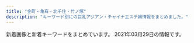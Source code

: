 ```yaml
---
title: "金町・亀有・北千住・竹ノ塚"
description: "キーワード別にの巨乳アジアン・チャイナエステ嬢情報をまとめました。"
---
```


新着画像と新着キーワードをまとめています。
2021年03月29日の情報です。

<DmmAffiliateIns />
<KeywordTable
  shops={
    [
    {
        "img_links": [
            "http://aroma-heal.com/img/t-r.jpg",
            "http://aroma-heal.com/img/t-s.jpg",
            "http://aroma-heal.com/img/add.jpg",
            "http://aroma-heal.com/img/info.jpg",
            "http://aroma-heal.com/img/tel.jpg",
            "http://aroma-heal.com/staff/mimi/01.jpg",
            "http://aroma-heal.com/img/t-t.jpg",
            "http://aroma-heal.com/staff/aoi/01.jpg",
            "http://aroma-heal.com/img/pic.jpg",
            "http://aroma-heal.com/img/botton.jpg",
            "http://aroma-heal.com/img/t-a.jpg",
            "http://aroma-heal.com/img/pc.jpg",
            "http://aroma-heal.com/img/paypay.png",
            "http://aroma-heal.com/img/sysetc.png",
            "http://aroma-heal.com/img/sys4.png",
            "http://aroma-heal.com/staff/yuki/01.jpg",
            "http://aroma-heal.com/img/sys1.png",
            "http://aroma-heal.com/img/sys3.png",
            "http://aroma-heal.com/img/sys2.png",
            "http://aroma-heal.com/img/tit.jpg",
            "http://aroma-heal.com/img/cam.jpg",
            "http://aroma-heal.com/img/adrs.jpg",
            "http://aroma-heal.com/img/t-o.jpg"
        ],
        "keywords": {},
        "name": "\u7f8e\u5802",
        "url": "http://aroma-heal.com/",
        "station": "JR\u5317\u5343\u4f4f\u99c5\u6771\u53e3"
    },
    {
        "name": "\u5fc3",
        "url": "http://sumirety.xyz/",
        "keywords": {},
        "img_links": [],
        "station": "\u6885\u5cf6\u99c5"
    },
    {
        "station": "\u7dbe\u702c\u99c5\u6771\u53e3",
        "url": "http://angela.esjp.xyz/",
        "img_links": [
            "http://angela.esjp.xyz/images/pickup_line.png",
            "http://angela.esjp.xyz/images/roomimg/photo01.jpg",
            "http://angela.esjp.xyz/images/nophotos.jpg",
            "http://angela.esjp.xyz/girl/4.jpg",
            "http://angela.esjp.xyz/girl/1.jpg",
            "http://angela.esjp.xyz/images/newsbg.png",
            "http://angela.esjp.xyz/images/roomimg/photo02.jpg",
            "http://angela.esjp.xyz/images/mobile_bg.png",
            "http://angela.esjp.xyz/girl/2.jpg",
            "http://angela.esjp.xyz/girl/5.jpg",
            "http://angela.esjp.xyz/images/staff_bg.png",
            "http://angela.esjp.xyz/images/tel_footer.png",
            "http://angela.esjp.xyz/images/topbg.jpg",
            "http://angela.esjp.xyz/girl/3.jpg",
            "http://angela.esjp.xyz/girl/6.jpg"
        ],
        "name": "Angela \u30a2\u30f3\u30b8\u30a7\u30e9",
        "keywords": {}
    },
    {
        "keywords": {
            "86": 2,
            "89": 1,
            "D": 3,
            "87": 2,
            "E": 2
        },
        "img_links": [
            "http://koi.rankuens.com/css/nav/nav04.jpg",
            "http://koi.rankuens.com/css/top004.jpg",
            "http://koi.rankuens.com/css/top005.jpg",
            "http://koi.rankuens.com/css/nav/nav05.jpg",
            "http://koi.rankuens.com/css/nav/nav02.jpg",
            "http://koi.rankuens.com/css/staff/staff00006.jpg",
            "http://koi.rankuens.com/css/nav/nav06.jpg",
            "http://koi.rankuens.com/css/top-001.jpg",
            "http://koi.rankuens.com/css/staff/staff00005.jpg",
            "http://koi.rankuens.com/css/staff/staff10.jpg",
            "http://koi.rankuens.com/css/staff/staff09.jpg",
            "http://koi.rankuens.com/css/nav/nav03.jpg",
            "http://koi.rankuens.com/css/head03.jpg",
            "http://koi.rankuens.com/css/nav/nav01.jpg",
            "http://koi.rankuens.com/css/staff/staff08.jpg",
            "http://koi.rankuens.com/css/right.jpg",
            "http://koi.rankuens.com/css/left.jpg"
        ],
        "url": "http://koi.rankuens.com/",
        "name": "\u604b\u4eba\u697d\u5712",
        "station": "JR\u4e80\u6709\u99c5\u5357\u53e3"
    },
    {
        "img_links": [
            "http://www.kiraku-seitaiin.com/files/010.jpg",
            "http://www.kiraku-seitaiin.com/common/img/shop/r1.jpg",
            "http://www.kiraku-seitaiin.com/files/004.jpg",
            "http://www.kiraku-seitaiin.com/common/img/image2.jpg",
            "http://www.kiraku-seitaiin.com/common/img/image3.jpg",
            "http://www.kiraku-seitaiin.com/files/008.jpg",
            "http://www.kiraku-seitaiin.com/common/img/shop/r4.jpg",
            "http://www.kiraku-seitaiin.com/common/img/shop/r3.jpg",
            "http://www.kiraku-seitaiin.com/common/img/top_img001.png",
            "http://www.kiraku-seitaiin.com/files/009.jpg",
            "http://www.kiraku-seitaiin.com/common/img/tel2.png",
            "http://www.kiraku-seitaiin.com/files/007.jpg",
            "http://www.kiraku-seitaiin.com/common/img/image1.jpg",
            "http://www.kiraku-seitaiin.com/files/001.jpg",
            "http://www.kiraku-seitaiin.com/common/img/shop/r2.jpg"
        ],
        "keywords": {
            "C": 10
        },
        "url": "http://www.kiraku-seitaiin.com/",
        "name": "\u6c17\u697d\u6574\u4f53\u9662",
        "station": "\u897f\u65b0\u4e95\u99c5\u897f\u53e3"
    },
    {
        "name": "\u7652\u3057\u306e\u8594\u8587",
        "station": "JR\u91d1\u753a\u99c5\u5317\u53e3",
        "url": "http://iyasinobara.oks.bz/",
        "keywords": {},
        "img_links": []
    },
    {
        "name": "Angel",
        "keywords": {},
        "url": "http://e-luxury.work/",
        "img_links": [
            "http://e-luxury.work/img/mimi1.jpg",
            "http://e-luxury.work/images/tt.jpg",
            "http://e-luxury.work/images/7.jpg",
            "http://e-luxury.work/img/kayo1.jpg",
            "http://e-luxury.work/images/interior_t.jpg",
            "http://e-luxury.work/img/yuki1.jpg",
            "http://e-luxury.work/images/head.jpg",
            "http://e-luxury.work/img/mina1.jpg",
            "http://e-luxury.work/images/mobile.jpg",
            "http://e-luxury.work/images/2.jpg",
            "http://e-luxury.work/images/3.jpg",
            "http://e-luxury.work/img/minami1.jpg",
            "http://e-luxury.work/images/staff_t.jpg",
            "http://e-luxury.work/images/6.jpg",
            "http://e-luxury.work/images/4.jpg",
            "http://e-luxury.work/images/sys.jpg",
            "http://e-luxury.work/img/momoka1.jpg",
            "http://e-luxury.work/images/1.jpg",
            "http://e-luxury.work/images/ta.jpg",
            "http://e-luxury.work/images/int1.jpg",
            "http://e-luxury.work/img/kayo2.jpg",
            "http://e-luxury.work/img/eri1.jpg",
            "http://e-luxury.work/images/5.jpg",
            "http://e-luxury.work/images/tel.jpg",
            "http://e-luxury.work/images/b1.jpg",
            "http://e-luxury.work/images/news.jpg",
            "http://e-luxury.work/images/int2.jpg"
        ],
        "station": "\u7dbe\u702c\u99c5\u897f\u53e3"
    },
    {
        "keywords": {
            "C": 12
        },
        "img_links": [
            "http://takamaru.xyz/static/picture/baner2.jpg",
            "http://takamaru.xyz/static/picture/mobile.png",
            "http://takamaru.xyz/static/picture/photo04.jpg",
            "http://takamaru.xyz/static/picture/photo01.jpg",
            "http://takamaru.xyz/static/picture/tite-staff1.jpg",
            "http://takamaru.xyz/uploads/201219/1-201219155A2393.jpg",
            "http://takamaru.xyz/static/picture/baner.jpg",
            "http://takamaru.xyz/static/picture/top.jpg",
            "http://takamaru.xyz/static/picture/news-tit1.jpg",
            "http://takamaru.xyz/static/picture/news-tit.png",
            "http://takamaru.xyz/uploads/201203/1-201203134202395.jpg",
            "http://takamaru.xyz/static/picture/tite-staff.jpg",
            "http://takamaru.xyz/uploads/210301/1-210301143Z01U.jpg",
            "http://takamaru.xyz/uploads/201009/1-201009125049594.jpg",
            "http://takamaru.xyz/static/picture/top2.png",
            "http://takamaru.xyz/static/picture/photo03.jpg",
            "http://takamaru.xyz/static/picture/photo02.jpg"
        ],
        "url": "http://takamaru.xyz/",
        "name": "\u30b9\u30a4\u30fc\u30c8\u30cf\u30fc\u30c8",
        "station": "JR\u91d1\u753a\u99c5\u5317\u53e3"
    },
    {
        "keywords": {
            "86": 14,
            "D": 18,
            "88": 4
        },
        "station": "JR\u91d1\u753a\u99c5\u5317\u53e3",
        "name": "Sakura",
        "url": "http://esthe-aroma.biz/",
        "img_links": [
            "http://esthe-aroma.biz/img/tr01.jpg",
            "http://esthe-aroma.biz/img/cg06.jpg",
            "http://esthe-aroma.biz/img/acct.jpg",
            "http://esthe-aroma.biz/img/m03.jpg",
            "http://esthe-aroma.biz/img/m04.jpg",
            "http://esthe-aroma.biz/img/cg011.jpg",
            "http://esthe-aroma.biz/img/m05.jpg",
            "http://esthe-aroma.biz/img/cg02.jpg",
            "http://esthe-aroma.biz/img/no.png",
            "http://esthe-aroma.biz/img/fla03.jpg",
            "http://esthe-aroma.biz/img/cg09.jpg",
            "http://esthe-aroma.biz/img/cg08.jpg",
            "http://esthe-aroma.biz/img/cg10.jpg",
            "http://esthe-aroma.biz/img/m01a.jpg",
            "http://esthe-aroma.biz/img/m02a.jpg",
            "http://esthe-aroma.biz/img/stal.jpg",
            "http://esthe-aroma.biz/img/cg03.jpg",
            "http://esthe-aroma.biz/img/ff.jpg",
            "http://esthe-aroma.biz/img/top.jpg",
            "http://esthe-aroma.biz/img/fla02.jpg",
            "http://esthe-aroma.biz/img/m05a.jpg",
            "http://esthe-aroma.biz/img/m03a.jpg",
            "http://esthe-aroma.biz/img/m01.jpg",
            "http://esthe-aroma.biz/img/cg07.jpg",
            "http://esthe-aroma.biz/img/m06.jpg",
            "http://esthe-aroma.biz/img/tr02.jpg",
            "http://esthe-aroma.biz/img/m02.jpg",
            "http://esthe-aroma.biz/img/fla01.jpg",
            "http://esthe-aroma.biz/img/cg101.jpg",
            "http://esthe-aroma.biz/img/cg05.jpg",
            "http://esthe-aroma.biz/img/cg021.jpg",
            "http://esthe-aroma.biz/img/cg081.jpg",
            "http://esthe-aroma.biz/img/syst.jpg",
            "http://esthe-aroma.biz/img/cg01.jpg"
        ]
    },
    {
        "img_links": [],
        "url": "http://kenkohouse.com/",
        "keywords": {},
        "station": "JR\u4e80\u6709\u99c5\u5317\u53e3",
        "name": "\u5065\u5eb7\u30cf\u30a6\u30b9"
    },
    {
        "img_links": [
            "http://www.maria0228.com/img/mina.jpg",
            "http://www.maria0228.com/img/3.jpg",
            "http://www.maria0228.com/img/1.jpg",
            "http://www.maria0228.com/img/danni.jpg",
            "http://www.maria0228.com/img/ayumi.jpg",
            "http://www.maria0228.com/img/6.jpg",
            "http://www.maria0228.com/img/aya.jpg",
            "http://www.maria0228.com/img/yuri.jpg",
            "http://www.maria0228.com/img/2.jpg",
            "http://www.maria0228.com/img/4.jpg",
            "http://www.maria0228.com/img/5.jpg",
            "http://www.maria0228.com/img/erika.jpg",
            "http://www.maria0228.com/img/7.jpg",
            "http://www.maria0228.com/img/nana.jpg"
        ],
        "url": "http://www.maria0228.com/",
        "name": "\u7652\u3057\u306e\u5bb6",
        "keywords": {},
        "station": "JR\u4e80\u6709\u99c5\u5317\u53e3"
    },
    {
        "url": "http://www.hi-msg.com/tulip/",
        "keywords": {},
        "station": "JR\u5357\u5343\u4f4f\u99c5\u5357\u53e3",
        "name": "Tulip\uff5e\u30c1\u30e5\u30fc\u30ea\u30c3\u30d7",
        "img_links": []
    },
    {
        "url": "http://raku.est888.com/",
        "keywords": {
            "87": 2,
            "C": 2,
            "D": 1,
            "89": 1
        },
        "station": "JR\u91d1\u753a\u99c5\u5317\u53e3",
        "name": "\u697d",
        "img_links": [
            "http://raku.est888.com/css/cam001.jpg",
            "http://raku.est888.com/css/nav/nav-005.jpg",
            "http://raku.est888.com/css/nav/nav-006.jpg",
            "http://raku.est888.com/css/staff/staff002-a.png",
            "http://raku.est888.com/css/top02-left.png",
            "http://raku.est888.com/css/nav/nav-001.jpg",
            "http://raku.est888.com/css/staff/staff01-a.png",
            "http://raku.est888.com/css/tel.png",
            "http://raku.est888.com/css/staff/staff0001-a.png",
            "http://raku.est888.com/css/nav/nav-004.jpg",
            "http://raku.est888.com/css/osusume01.jpg",
            "http://raku.est888.com/css/nav/nav-003.jpg",
            "http://raku.est888.com/css/nav/nav-002.jpg"
        ]
    },
    {
        "img_links": [
            "http://kenkounoie-umejima.este88.com/gals/kiki1.jpg",
            "http://kenkounoie-umejima.este88.com/images/acc2.jpg",
            "http://kenkounoie-umejima.este88.com/images/img1.jpg",
            "http://kenkounoie-umejima.este88.com/i/sp02.jpg",
            "http://kenkounoie-umejima.este88.com/images/acc1.jpg",
            "http://kenkounoie-umejima.este88.com/images/img3.jpg",
            "http://kenkounoie-umejima.este88.com/images/acc3.jpg",
            "http://kenkounoie-umejima.este88.com/images/acc4.jpg",
            "http://kenkounoie-umejima.este88.com/gals/risa1.jpg",
            "http://kenkounoie-umejima.este88.com/images/img4.jpg",
            "http://kenkounoie-umejima.este88.com/images/img2.jpg",
            "http://kenkounoie-umejima.este88.com/gals/ai1.jpg",
            "http://kenkounoie-umejima.este88.com/gals/mimi1.jpg",
            "http://kenkounoie-umejima.este88.com/images/qr.jpg",
            "http://kenkounoie-umejima.este88.com/images/acc5.jpg",
            "http://kenkounoie-umejima.este88.com/gals/rika1.jpg",
            "http://kenkounoie-umejima.este88.com/gals/emi1.jpg",
            "http://kenkounoie-umejima.este88.com/gals/akane1.jpg",
            "http://kenkounoie-umejima.este88.com/images/info.png"
        ],
        "station": "\u6885\u5cf6\u99c5",
        "name": "\u5065\u5eb7\u306e\u5bb6",
        "url": "http://kenkounoie-umejima.este88.com/",
        "keywords": {}
    },
    {
        "name": "Spring-\u30b9\u30d7\u30ea\u30f3\u30b0-",
        "station": "\u7dbe\u702c\u99c5\u897f\u53e3",
        "keywords": {
            "C": 4,
            "G": 1,
            "90": 3,
            "91": 1,
            "89": 1,
            "85": 3,
            "E": 2,
            "84": 1
        },
        "img_links": [
            "http://spring02.est888.com/css/nav/nav-002.png",
            "http://spring02.est888.com/css/staff/staff01-b.png",
            "http://spring02.est888.com/css/nav/nav-003.png",
            "http://spring02.est888.com/css/staff/staff005-a.png",
            "http://spring02.est888.com/css/staff/staff010-b.png",
            "http://spring02.est888.com/css/staff/staff0008.png",
            "http://spring02.est888.com/css/staff/staff010-a.png",
            "http://spring02.est888.com/css/staff/staff01.png",
            "http://spring02.est888.com/css/nav/nav-004.png",
            "http://spring02.est888.com/css/staff/staff003-b.png",
            "http://spring02.est888.com/css/staff/staff09-b.png",
            "http://spring02.est888.com/css/staff/staff11.png",
            "http://spring02.est888.com/css/staff/staff12-a.png",
            "http://spring02.est888.com/css/staff/staff11-a.png",
            "http://spring02.est888.com/css/staff/staff11-b.png",
            "http://spring02.est888.com/css/nav/nav-006.png",
            "http://spring02.est888.com/css/top04.png",
            "http://spring02.est888.com/css/staff/staff09-a.png",
            "http://spring02.est888.com/css/staff/staff12-b.png",
            "http://spring02.est888.com/css/staff/staff010.png",
            "http://spring02.est888.com/css/staff/staff01-a.png",
            "http://spring02.est888.com/css/staff/staff04.png",
            "http://spring02.est888.com/css/top01.png",
            "http://spring02.est888.com/css/tel.png",
            "http://spring02.est888.com/css/staff/staff008-b.png",
            "http://spring02.est888.com/css/staff/staff04-b.png",
            "http://spring02.est888.com/css/staff/staff12.png",
            "http://spring02.est888.com/css/nav/nav-005.png",
            "http://spring02.est888.com/css/staff/staff005-b.png",
            "http://spring02.est888.com/css/top02-left.png",
            "http://spring02.est888.com/css/staff/staff03.png",
            "http://spring02.est888.com/css/staff/staff04-a.png",
            "http://spring02.est888.com/css/osusume01.png",
            "http://spring02.est888.com/css/staff/staff03-a.png",
            "http://spring02.est888.com/css/staff/staff09.png",
            "http://spring02.est888.com/css/top003.png",
            "http://spring02.est888.com/css/staff/staff005.png",
            "http://spring02.est888.com/css/nav/nav-001.png"
        ],
        "url": "http://spring02.est888.com/"
    },
    {
        "url": "http://iris.este.work/",
        "keywords": {
            "83": 1,
            "86": 3,
            "E": 2,
            "87": 1,
            "D": 4,
            "84": 1,
            "90": 1,
            "85": 3,
            "C": 2
        },
        "img_links": [
            "http://iris.este.work/2/uploadimg/1615527059.jpeg",
            "http://iris.este.work/int1.png",
            "http://iris.este.work/head.jpg",
            "http://iris.este.work/2/uploadimg/1607661251.jpg",
            "http://iris.este.work/2/uploadimg/1610606666.jpg",
            "http://iris.este.work/news.jpg",
            "http://iris.este.work/2/uploadimg/1587527512.jpg",
            "http://iris.este.work/2/uploadimg/1591787978.jpg",
            "http://iris.este.work/2/uploadimg/1587527299.jpg",
            "http://iris.este.work/s1.png",
            "http://iris.este.work/sys2.jpg",
            "http://iris.este.work/staff_t.jpg",
            "http://iris.este.work/2/uploadimg/1597642441.jpeg",
            "http://iris.este.work/sys1.jpg",
            "http://iris.este.work/2/uploadimg/1597806778.jpg",
            "http://iris.este.work/2/uploadimg/1610606533.jpg",
            "http://iris.este.work/2/uploadimg/1604372331.jpg"
        ],
        "name": "IRIS \uff5e\u30a2\u30a4\u30ea\u30b9\uff5e",
        "station": "JR\u5317\u5343\u4f4f\u99c5\u6771\u53e3"
    },
    {
        "img_links": [
            "https://2020-es.com/uploaded/girlinfo/6/G1_6_1.jpg",
            "https://2020-es.com/img/fmenu/1_off.png",
            "https://2020-es.com/uploaded/girlinfo/4/G1_4_1.jpg",
            "https://2020-es.com/uploaded/girlinfo/5/G1_5_1.jpg",
            "https://2020-es.com/img/google_button.png",
            "https://2020-es.com/img/menu/4_off.png",
            "https://2020-es.com/img/menu/2_off.png",
            "https://2020-es.com/img/course/4.png",
            "https://2020-es.com/img/menu/1_off.png",
            "https://2020-es.com/img/course/2.png",
            "https://2020-es.com/img/fmenu/4_off.png",
            "https://2020-es.com/uploaded/girlinfo/7/G1_7_1.jpg",
            "https://2020-es.com/img/course/1.png",
            "https://2020-es.com/img/menu/3_off.png",
            "https://2020-es.com/img/menu/5_off.png",
            "https://2020-es.com/img/fmenu/call_off.png",
            "https://2020-es.com/img/fmenu/2_off.png",
            "https://2020-es.com/img/menu/6_off.png",
            "https://2020-es.com/img/fmenu/3_off.png",
            "https://2020-es.com/img/course/3.png",
            "https://2020-es.com/img/photo_button.png"
        ],
        "url": "https://2020-es.com/",
        "name": "2020",
        "keywords": {},
        "station": "JR\u4e80\u6709\u99c5\u5317\u53e3"
    },
    {
        "name": "heart Peace \uff5e\u30cf\u30fc\u30c8\u30d4\u30fc\u30b9\uff5e",
        "url": "https://heart-peace.business.site/",
        "keywords": {},
        "img_links": [],
        "station": "\u7dbe\u702c\u99c5"
    },
    {
        "keywords": {
            "C": 7,
            "87": 1,
            "D": 1
        },
        "station": "\u7af9\u30ce\u585a\u99c5\u6771\u53e3",
        "img_links": [
            "http://kokoroan.jps.cm/images/end.jpg",
            "http://kokoroan.jps.cm/images/ser5.jpg",
            "http://kokoroan.jps.cm/photos/sites/31/2021/03/2021032515025450.jpg",
            "http://kokoroan.jps.cm/photos/sites/31/2021/03/2021032316245970.jpg",
            "http://kokoroan.jps.cm/photos/sites/31/2021/03/2021032316250143.jpg",
            "http://kokoroan.jps.cm/images/staff_line.jpg",
            "http://kokoroan.jps.cm/images/ser4.jpg",
            "http://kokoroan.jps.cm/images/ser2.jpg",
            "http://kokoroan.jps.cm/images/service_line.jpg",
            "http://kokoroan.jps.cm/images/top.jpg",
            "http://kokoroan.jps.cm/images/bj3.jpg",
            "http://kokoroan.jps.cm/images/girl-z1.jpg",
            "http://kokoroan.jps.cm/photos/sites/31/2021/03/2021032316410890.jpg",
            "http://kokoroan.jps.cm/images/mobile2.jpg",
            "http://kokoroan.jps.cm/images/ser1.jpg",
            "http://kokoroan.jps.cm/images/ser3.jpg",
            "http://kokoroan.jps.cm/images/girl-z2.jpg",
            "http://kokoroan.jps.cm/photos/sites/31/2021/03/2021032515024847.jpg",
            "http://kokoroan.jps.cm/images/mobile.jpg"
        ],
        "name": "\u5922\u306e\u5bb6",
        "url": "http://kokoroan.jps.cm/"
    },
    {
        "station": "JR\u91d1\u753a\u99c5\u5317\u53e3",
        "img_links": [
            "http://urara.tyo.cm/photos/sites/5/2021/02/2021021804210413.jpg",
            "http://urara.tyo.cm/images/slider03.png",
            "http://urara.tyo.cm/images/link_nav02.png",
            "http://urara.tyo.cm/images/link_nav06.png",
            "http://urara.tyo.cm/images/bg_infotit.png",
            "http://urara.tyo.cm/photos/sites/5/2020/09/2020091508111353.jpg",
            "http://urara.tyo.cm/images/tit_info02.png",
            "http://urara.tyo.cm/photos/sites/5/2020/11/2020112706272440.jpg",
            "http://urara.tyo.cm/images/ico02.png",
            "http://urara.tyo.cm/images/link_nav01.png",
            "http://urara.tyo.cm/photos/sites/5/2020/08/2020082101302071.jpg",
            "http://urara.tyo.cm/photos/sites/5/2020/10/2020101305325670.jpg",
            "http://urara.tyo.cm/photos/sites/5/2020/07/2020072904152344.jpg",
            "http://urara.tyo.cm/images/link_nav03.png",
            "http://urara.tyo.cm/photos/sites/5/2020/07/2020072904152474.jpg",
            "http://urara.tyo.cm/images/slider02.png",
            "http://urara.tyo.cm/images/tit_info01.png",
            "http://urara.tyo.cm/images/tit_staff02.png",
            "http://urara.tyo.cm/images/link_nav05.png",
            "http://urara.tyo.cm/images/tit_staff01.png",
            "http://urara.tyo.cm/images/link_nav04.png",
            "http://urara.tyo.cm/images/top.png",
            "http://urara.tyo.cm/photos/sites/5/2020/07/2020072904152438.jpg",
            "http://urara.tyo.cm/images/pagetop.png",
            "http://urara.tyo.cm/photos/sites/5/2020/07/2020072904152581.jpg",
            "http://urara.tyo.cm/images/slider01.png",
            "http://urara.tyo.cm/photos/sites/5/2021/03/2021032608104729.jpg"
        ],
        "name": "\u9e97",
        "url": "http://urara.tyo.cm/",
        "keywords": {
            "84": 11,
            "85": 43,
            "D": 109,
            "86": 44,
            "87": 11
        }
    },
    {
        "url": "http://www.es-sakura.xyz/",
        "keywords": {},
        "station": "\u6885\u5cf6\u99c5",
        "name": "\u3055\u304f\u3089",
        "img_links": [
            "http://www.es-sakura.xyz/templets/default/pc/picture/s_pick.png",
            "http://www.es-sakura.xyz/uploads/180903/1-1PZ31G00N60.jpg",
            "http://www.es-sakura.xyz/uploads/200522/1-2005221325354W.jpg",
            "http://www.es-sakura.xyz/uploads/201029/1-201029155224493.jpg",
            "http://www.es-sakura.xyz/uploads/171031/1-1G0311G505933.jpg",
            "http://www.es-sakura.xyz/uploads/180222/1-1P22215242NA.jpg",
            "http://www.es-sakura.xyz/templets/default/pc/picture/staffs.png",
            "http://www.es-sakura.xyz/templets/default/pc/picture/face.png",
            "http://www.es-sakura.xyz/uploads/allimg/180705/1-1PF515001a41.jpg",
            "http://www.es-sakura.xyz/uploads/171031/1-1G0311G556445.jpg",
            "http://www.es-sakura.xyz/uploads/201221/1-201221161331T9.jpg",
            "http://www.es-sakura.xyz/uploads/171031/1-1G0311G4095M.jpg",
            "http://www.es-sakura.xyz/uploads/180222/1-1P222152505H4.jpg",
            "http://www.es-sakura.xyz/uploads/210324/1-210324161922Y1.jpg",
            "http://www.es-sakura.xyz/uploads/210201/1-21020115145M35.jpg",
            "http://www.es-sakura.xyz/templets/default/pc/picture/s_staff.png",
            "http://www.es-sakura.xyz/uploads/200522/1-200522132410304.jpg",
            "http://www.es-sakura.xyz/uploads/180222/1-1P222152341c1.jpg",
            "http://www.es-sakura.xyz/templets/default/pc/picture/end1.jpg",
            "http://www.es-sakura.xyz/uploads/180223/1-1P2231T1545P.png",
            "http://www.es-sakura.xyz/uploads/171031/1-1G0311G344914.jpg",
            "http://www.es-sakura.xyz/templets/default/pc/picture/s_news.png",
            "http://www.es-sakura.xyz/uploads/180222/1-1P222152311W5.jpg",
            "http://www.es-sakura.xyz/uploads/171031/1-1G0311G531445.jpg",
            "http://www.es-sakura.xyz/uploads/180223/1-1P2231T00a38.jpg",
            "http://www.es-sakura.xyz/uploads/200922/1-200922100322149.jpg",
            "http://www.es-sakura.xyz/uploads/180223/1-1P2231S940503.jpg"
        ]
    },
    {
        "keywords": {
            "\u80f8": 2,
            "86": 6,
            "85": 3,
            "83": 3,
            "D": 9,
            "C": 3
        },
        "station": "\u897f\u65b0\u4e95\u99c5\u897f\u53e3",
        "url": "http://rakuen.ies.fun/",
        "img_links": [
            "http://rakuen.ies.fun/images/mobile.jpg",
            "http://rakuen.ies.fun/images/s3.jpg",
            "http://rakuen.ies.fun/images/room1.jpg",
            "http://rakuen.ies.fun/images/room3.jpg",
            "http://rakuen.ies.fun/photos/sites/40/2021/03/202103110803039.jpg",
            "http://rakuen.ies.fun/images/info2.jpg",
            "http://rakuen.ies.fun/images/s_staff.png",
            "http://rakuen.ies.fun/images/room4.jpg",
            "http://rakuen.ies.fun/images/info.jpg",
            "http://rakuen.ies.fun/images/tel.jpg",
            "http://rakuen.ies.fun/photos/sites/40/2021/03/2021031108030436.jpg",
            "http://rakuen.ies.fun/images/room2.jpg",
            "http://rakuen.ies.fun/photos/sites/40/2021/03/2021031108030238.jpg",
            "http://rakuen.ies.fun/photos/sites/40/2021/03/2021031108030153.jpg",
            "http://rakuen.ies.fun/images/s_news.jpg"
        ],
        "name": "\u7e01"
    },
    {
        "img_links": [
            "http://youfirstesthe.com/upload/girl/img02/img1_0028.jpg",
            "http://youfirstesthe.com/upload/girl/img03/img1_0008.jpg",
            "http://youfirstesthe.com/upload/girl/img02/img1_0004.jpg",
            "http://youfirstesthe.com/upload/girl/img02/img1_0008.jpg",
            "http://youfirstesthe.com/upload/girl/img03/img2_0007.jpg",
            "http://youfirstesthe.com/upload/girl/img03/img1_0026.jpg",
            "http://youfirstesthe.com/upload/girl/img03/img2_0008.jpg",
            "http://youfirstesthe.com/upload/board/img_1600470945.jpg",
            "http://youfirstesthe.com/upload/girl/img03/img1_0029.jpg",
            "http://youfirstesthe.com/images/top/ranking01.png",
            "http://youfirstesthe.com/images/top/ranking02.png",
            "http://youfirstesthe.com/images/common/tel.png",
            "http://youfirstesthe.com/images/common/main_txt_corona.jpg",
            "http://youfirstesthe.com/images/top/pickup_box.png",
            "http://youfirstesthe.com/upload/girl/img02/img1_0029.jpg",
            "http://youfirstesthe.com/upload/girl/img03/img2_0003.jpg",
            "http://youfirstesthe.com/upload/girl/img03/img1_0019.jpg",
            "http://youfirstesthe.com/upload/girl/img03/img3_0003.jpg",
            "http://youfirstesthe.com/upload/girl/img03/img1_0007.jpg",
            "http://youfirstesthe.com/upload/girl/img02/img1_0015.jpg",
            "http://youfirstesthe.com/upload/girl/img02/img1_0026.jpg",
            "http://youfirstesthe.com/upload/girl/img03/img3_0020.jpg",
            "http://youfirstesthe.com/upload/girl/img03/img2_0019.jpg",
            "http://youfirstesthe.com/upload/board/img_1616074420.jpg",
            "http://youfirstesthe.com/upload/girl/img02/img1_0003.jpg",
            "http://youfirstesthe.com/upload/girl/img02/img1_0014.jpg",
            "http://youfirstesthe.com/upload/girl/img03/img2_0016.jpg",
            "http://youfirstesthe.com/upload/girl/img03/img1_0020.jpg",
            "http://youfirstesthe.com/upload/girl/img03/img1_0004.jpg",
            "http://youfirstesthe.com/upload/girl/img03/img4_0008.jpg",
            "http://youfirstesthe.com/upload/board/img_1601452249.jpg",
            "http://youfirstesthe.com/images/top/ranking03.png",
            "http://youfirstesthe.com/upload/girl/img03/img4_0007.jpg",
            "http://youfirstesthe.com/upload/girl/img03/img1_0003.jpg",
            "http://youfirstesthe.com/upload/girl/img03/img1_0027.jpg",
            "http://youfirstesthe.com/upload/board/img_1616074473.jpg",
            "http://youfirstesthe.com/upload/girl/img03/img1_0014.jpg",
            "http://youfirstesthe.com/upload/girl/img02/img1_0027.jpg",
            "http://youfirstesthe.com/upload/girl/img02/img1_0007.jpg",
            "http://youfirstesthe.com/upload/girl/img03/img1_0015.jpg",
            "http://youfirstesthe.com/upload/girl/img02/img1_0019.jpg",
            "http://youfirstesthe.com/images/top/news.png",
            "http://youfirstesthe.com/upload/girl/img02/img1_0016.jpg",
            "http://youfirstesthe.com/upload/girl/img03/img1_0016.jpg",
            "http://youfirstesthe.com/upload/board/img_1555924960.jpg",
            "http://youfirstesthe.com/upload/girl/img03/img2_0028.jpg",
            "http://youfirstesthe.com/upload/girl/img02/img1_0021.jpg",
            "http://youfirstesthe.com/upload/girl/img03/img3_0008.jpg",
            "http://youfirstesthe.com/upload/girl/img02/img1_0020.jpg",
            "http://youfirstesthe.com/upload/girl/img03/img1_0021.jpg",
            "http://youfirstesthe.com/upload/girl/img03/img2_0020.jpg",
            "http://youfirstesthe.com/upload/girl/img03/img2_0029.jpg",
            "http://youfirstesthe.com/upload/girl/img03/img1_0028.jpg",
            "http://youfirstesthe.com/images/top/list_btn.png",
            "http://youfirstesthe.com/upload/board/img_1558501433.jpg",
            "http://youfirstesthe.com/upload/girl/img03/img2_0014.jpg",
            "http://youfirstesthe.com/upload/girl/img03/img3_0007.jpg",
            "http://youfirstesthe.com/upload/girl/img03/img5_0008.jpg"
        ],
        "name": "You First*\u30e6\u30fc\u30d5\u30a1\u30fc\u30b9\u30c8",
        "station": "\u7dbe\u702c\u99c5\u6771\u53e3",
        "url": "http://youfirstesthe.com/",
        "keywords": {
            "\u30bb\u30af\u30b7\u30fc": 5,
            "G": 5
        }
    },
    {
        "station": "JR\u91d1\u753a\u99c5\u5317\u53e3",
        "url": "https://lush.jpn.vin/",
        "name": "\u30e9\u30c3\u30b7\u30e5",
        "img_links": [
            "https://lush.jpn.vin/images/side_mobile.png",
            "https://lush.jpn.vin/photos/sites/6/2020/12/202012140206371.jpg",
            "https://lush.jpn.vin/images/room3.jpg",
            "https://lush.jpn.vin/images/room4.jpg",
            "https://lush.jpn.vin/images/lb.png",
            "https://lush.jpn.vin/photos/sites/6/2021/02/2021021804400223.jpg",
            "https://lush.jpn.vin/photos/sites/6/2020/12/2020121402072787.jpg",
            "https://lush.jpn.vin/photos/sites/6/2021/01/2021012905303514.jpg",
            "https://lush.jpn.vin/images/room1.jpg",
            "https://lush.jpn.vin/photos/sites/6/2020/12/2020121402091934.jpg",
            "https://lush.jpn.vin/images/tit_pick.jpg",
            "https://lush.jpn.vin/photos/sites/6/2020/12/2020121402082025.jpg",
            "https://lush.jpn.vin/images/girl.png",
            "https://lush.jpn.vin/images/rb.png",
            "https://lush.jpn.vin/images/end.jpg",
            "https://lush.jpn.vin/images/border-bottom.png",
            "https://lush.jpn.vin/images/room2.jpg",
            "https://lush.jpn.vin/images/tit_staff.jpg",
            "https://lush.jpn.vin/photos/sites/6/2021/01/2021011906135643.jpg",
            "https://lush.jpn.vin/images/bg_comend.jpg",
            "https://lush.jpn.vin/images/top.png",
            "https://lush.jpn.vin/images/tit_news.png"
        ],
        "keywords": {
            "C": 10,
            "88": 6,
            "89": 6,
            "87": 6,
            "86": 12,
            "85": 6,
            "90": 6,
            "D": 18
        }
    },
    {
        "img_links": [
            "http://ayase-ai.jpest.net/uploads//sites/33/2020/12/main_bottom.png",
            "http://ayase-ai.jpest.net/uploads//sites/33/2020/12/re.jpg",
            "http://ayase-ai.jpest.net/uploads//sites/33/2020/11/g5-225x300.jpg",
            "http://ayase-ai.jpest.net/uploads//sites/33/2020/12/r1.png",
            "http://ayase-ai.jpest.net/uploads//sites/33/2020/11/g4-225x300.jpg",
            "http://ayase-ai.jpest.net/uploads//sites/33/2020/12/main_top.png",
            "http://ayase-ai.jpest.net/uploads//sites/33/2020/11/g2.jpg",
            "http://ayase-ai.jpest.net/uploads//sites/33/2020/11/g6-225x300.jpg",
            "http://ayase-ai.jpest.net/uploads//sites/33/2020/11/g5.jpg",
            "http://ayase-ai.jpest.net/uploads//sites/33/2020/12/r3-1.png",
            "http://ayase-ai.jpest.net/uploads//sites/33/2020/12/r4-1.png",
            "http://ayase-ai.jpest.net/uploads//sites/33/2020/12/shishu-2.png",
            "http://ayase-ai.jpest.net/uploads//sites/33/2020/12/r2-1.png",
            "http://ayase-ai.jpest.net/uploads//sites/33/2020/12/ma01-1.jpg",
            "http://ayase-ai.jpest.net/uploads//sites/33/2020/11/g1-225x300.jpg",
            "http://ayase-ai.jpest.net/uploads//sites/33/2020/11/m-top02-1.jpg",
            "http://ayase-ai.jpest.net/uploads//sites/33/2020/12/ss.png",
            "http://ayase-ai.jpest.net/uploads//sites/33/2020/11/g6.jpg",
            "http://ayase-ai.jpest.net/uploads//sites/33/2020/12/mobile-1.jpg",
            "http://ayase-ai.jpest.net/uploads//sites/33/2020/11/g1.jpg",
            "http://ayase-ai.jpest.net/uploads//sites/33/2021/01/g1.jpg",
            "http://ayase-ai.jpest.net/uploads//sites/33/2020/11/g2-225x300.jpg",
            "http://ayase-ai.jpest.net/uploads//sites/33/2020/12/main_bottom-1.png",
            "http://ayase-ai.jpest.net/uploads//sites/33/2020/11/g3.jpg",
            "http://ayase-ai.jpest.net/uploads//sites/33/2020/11/g4.jpg",
            "http://ayase-ai.jpest.net/uploads//sites/33/2020/11/g3-225x300.jpg",
            "http://ayase-ai.jpest.net/uploads//sites/33/2021/01/g1-225x300.jpg",
            "http://ayase-ai.jpest.net/uploads//sites/33/2020/12/main_top-1.png"
        ],
        "url": "http://ayase-ai.jpest.net/",
        "station": "\u7dbe\u702c\u99c5\u6771\u53e3",
        "keywords": {},
        "name": "\u611b"
    },
    {
        "img_links": [
            "http://www.yurikago-massage.work/img/sta10.jpg",
            "http://www.yurikago-massage.work/img/st10.jpg",
            "http://www.yurikago-massage.work/img/fla-2.jpg",
            "http://www.yurikago-massage.work/img/sta12.jpg",
            "http://www.yurikago-massage.work/img/sta8.jpg",
            "http://www.yurikago-massage.work/img/st09.jpg",
            "http://www.yurikago-massage.work/img/sta7.jpg",
            "http://www.yurikago-massage.work/img/mo.png",
            "http://www.yurikago-massage.work/img/sta11.jpg",
            "http://www.yurikago-massage.work/img/st8.jpg",
            "http://www.yurikago-massage.work/img/nos.jpg",
            "http://www.yurikago-massage.work/img/st13.jpg",
            "http://www.yurikago-massage.work/img/sta9.jpg",
            "http://www.yurikago-massage.work/img/st7.jpg",
            "http://www.yurikago-massage.work/img/sta13.jpg",
            "http://www.yurikago-massage.work/img/st6.jpg",
            "http://www.yurikago-massage.work/img/botton.jpg",
            "http://www.yurikago-massage.work/img/fla-1.jpg",
            "http://www.yurikago-massage.work/img/st12.jpg",
            "http://www.yurikago-massage.work/img/sta6.jpg",
            "http://www.yurikago-massage.work/img/st9.jpg",
            "http://www.yurikago-massage.work/img/st11.jpg"
        ],
        "station": "JR\u91d1\u753a\u99c5\u5317\u53e3",
        "keywords": {
            "86": 6,
            "F": 4,
            "D": 14,
            "87": 4,
            "E": 4,
            "88": 4,
            "C": 15,
            "85": 8
        },
        "name": "\u3086\u308a\u304b\u3054",
        "url": "http://www.yurikago-massage.work/"
    },
    {
        "station": "JR\u4e80\u6709\u99c5\u5317\u53e3",
        "keywords": {
            "C": 11,
            "87": 4,
            "D": 8,
            "86": 4
        },
        "name": "\u30e9\u30c3\u30ad\u30fc\u30b9\u30bf\u30fc",
        "img_links": [
            "http://www.luckystar.esturl.com/images/slider/2.jpg",
            "http://www.luckystar.esturl.com/img/pickup.jpg",
            "http://www.luckystar.esturl.com/images/slider/1.jpg",
            "http://www.luckystar.esturl.com/files/005.jpg",
            "http://www.luckystar.esturl.com/img/ttl_news.png",
            "http://www.luckystar.esturl.com/files/001-02.jpg",
            "http://www.luckystar.esturl.com/files/002-03.jpg",
            "http://www.luckystar.esturl.com/files/003.jpg",
            "http://www.luckystar.esturl.com/files/003-02.jpg",
            "http://www.luckystar.esturl.com/files/002-02.jpg",
            "http://www.luckystar.esturl.com/img/ttl_info.png",
            "http://www.luckystar.esturl.com/img/goback.jpg",
            "http://www.luckystar.esturl.com/images/slider/3.jpg",
            "http://www.luckystar.esturl.com/files/001-03.jpg",
            "http://www.luckystar.esturl.com/files/001.jpg",
            "http://www.luckystar.esturl.com/files/002.jpg",
            "http://www.luckystar.esturl.com/img/tel.png",
            "http://www.luckystar.esturl.com/files/003-03.jpg",
            "http://www.luckystar.esturl.com/img/btn_blog.png",
            "http://www.luckystar.esturl.com/files/005-03.jpg",
            "http://www.luckystar.esturl.com/files/005-02.jpg"
        ],
        "url": "http://www.luckystar.esturl.com/"
    },
    {
        "keywords": {},
        "img_links": [
            "http://www.kenyoku.work/images/int1.png",
            "http://www.kenyoku.work/img/ami1.jpg",
            "http://www.kenyoku.work/img/miki1.jpg",
            "http://www.kenyoku.work/images/s1.png",
            "http://www.kenyoku.work/images/3.jpg",
            "http://www.kenyoku.work/images/b1.jpg",
            "http://www.kenyoku.work/images/mobile.jpg",
            "http://www.kenyoku.work/images/info.png",
            "http://www.kenyoku.work/images/1.jpg",
            "http://www.kenyoku.work/images/int2.png",
            "http://www.kenyoku.work/img/hana1.jpg",
            "http://www.kenyoku.work/images/2.jpg",
            "http://www.kenyoku.work/images/sys.jpg",
            "http://www.kenyoku.work/images/4.jpg",
            "http://www.kenyoku.work/images/head.jpg",
            "http://www.kenyoku.work/images/staff_t.jpg",
            "http://www.kenyoku.work/img/risa1.jpg",
            "http://www.kenyoku.work/images/interior_t.jpg",
            "http://www.kenyoku.work/images/news.jpg",
            "http://www.kenyoku.work/images/b2.jpg"
        ],
        "url": "http://www.kenyoku.work/",
        "name": "\u5065\u6b32",
        "station": "JR\u91d1\u753a\u99c5\u5317\u53e3"
    },
    {
        "keywords": {
            "C": 2,
            "D": 20,
            "86": 32
        },
        "img_links": [
            "http://massage-esthe.red/images/slider/slide4.png",
            "http://massage-esthe.red/images/qr.jpg",
            "http://massage-esthe.red/images/staff_images/sta1.jpg",
            "http://massage-esthe.red/images/slider/slide3s.png",
            "http://massage-esthe.red/images/slider/slide2s.png",
            "http://massage-esthe.red/images/staff_images/st7.jpg",
            "http://massage-esthe.red/images/r7.jpg",
            "http://massage-esthe.red/images/an_2_02.jpg",
            "http://massage-esthe.red/images/an_6_02.jpg",
            "http://massage-esthe.red/images/an_3_01.jpg",
            "http://massage-esthe.red/images/an_1_01.jpg",
            "http://massage-esthe.red/images/staff_images/st9.jpg",
            "http://massage-esthe.red/images/staff_images/st5.jpg",
            "http://massage-esthe.red/images/an_5_01.jpg",
            "http://massage-esthe.red/images/staff_images/sta7.jpg",
            "http://massage-esthe.red/images/staff_images/sta2.jpg",
            "http://massage-esthe.red/images/r2.jpg",
            "http://massage-esthe.red/images/r5.jpg",
            "http://massage-esthe.red/images/an_3_02.jpg",
            "http://massage-esthe.red/images/fbb.jpg",
            "http://massage-esthe.red/images/an_5_02.jpg",
            "http://massage-esthe.red/images/e.jpg",
            "http://massage-esthe.red/images/staff_images/sta4.jpg",
            "http://massage-esthe.red/images/line.jpg",
            "http://massage-esthe.red/images/an_6_01.jpg",
            "http://massage-esthe.red/images/slider/slide5s.png",
            "http://massage-esthe.red/images/index-2.jpg",
            "http://massage-esthe.red/images/r3.jpg",
            "http://massage-esthe.red/images/r6.jpg",
            "http://massage-esthe.red/images/line1.jpg",
            "http://massage-esthe.red/images/staff_images/st4.jpg",
            "http://massage-esthe.red/images/no.png",
            "http://massage-esthe.red/images/r4.jpg",
            "http://massage-esthe.red/images/staff_images/sl.png",
            "http://massage-esthe.red/images/staff_images/sta6.jpg",
            "http://massage-esthe.red/images/staff_images/sta9.jpg",
            "http://massage-esthe.red/images/slider/slide2.png",
            "http://massage-esthe.red/images/staff_images/st3.jpg",
            "http://massage-esthe.red/images/staff_images/st1.jpg",
            "http://massage-esthe.red/images/slider/slide4s.png",
            "http://massage-esthe.red/images/staff_images/st2.jpg",
            "http://massage-esthe.red/images/slider/slide1.png",
            "http://massage-esthe.red/images/slider/slide3.png",
            "http://massage-esthe.red/images/index-1.jpg",
            "http://massage-esthe.red/images/staff_images/sta5.jpg",
            "http://massage-esthe.red/images/slider/slide5.png",
            "http://massage-esthe.red/images/an_2_01.jpg",
            "http://massage-esthe.red/images/an_1_02.jpg",
            "http://massage-esthe.red/images/an_4_01.jpg",
            "http://massage-esthe.red/images/staff_images/st6.jpg",
            "http://massage-esthe.red/images/an_4_02.jpg",
            "http://massage-esthe.red/images/staff_images/sta3.jpg",
            "http://massage-esthe.red/images/slider/slide1s.png"
        ],
        "station": "JR\u4e80\u6709\u99c5\u5317\u53e3",
        "name": "BODY RESORT",
        "url": "http://massage-esthe.red/"
    },
    {
        "img_links": [
            "https://bright.xyz.mn/images/2.jpg",
            "https://bright.xyz.mn/photos/sites/10/2020/08/2020081003373252.jpg",
            "https://bright.xyz.mn/photos/sites/10/2020/11/2020112603202074.jpg",
            "https://bright.xyz.mn/photos/sites/10/2021/03/2021031707474096-308x411.jpg",
            "https://bright.xyz.mn/photos/sites/10/2021/02/2021020809400871.jpg",
            "https://bright.xyz.mn/images/news_bj3.jpg",
            "https://bright.xyz.mn/images/s_face.jpg",
            "https://bright.xyz.mn/photos/sites/10/2020/02/2020022201512635.jpg",
            "https://bright.xyz.mn/photos/sites/10/2020/11/2020110507362248.jpg",
            "https://bright.xyz.mn/photos/sites/10/2020/08/2020081003373131.jpg",
            "https://bright.xyz.mn/images/end.png",
            "https://bright.xyz.mn/photos/sites/10/2021/02/2021021807083143.jpg",
            "https://bright.xyz.mn/photos/sites/10/2020/02/2020022201512493.jpg",
            "https://bright.xyz.mn/photos/sites/10/2021/03/2021032103392411.jpg",
            "https://bright.xyz.mn/images/top.png",
            "https://bright.xyz.mn/photos/sites/10/2021/03/2021031707474096.jpg",
            "https://bright.xyz.mn/photos/sites/10/2020/11/2020111606393626.jpg",
            "https://bright.xyz.mn/images/mobile.jpg",
            "https://bright.xyz.mn/photos/sites/10/2021/02/2021021807083143-308x411.jpg",
            "https://bright.xyz.mn/photos/sites/10/2020/10/2020100804253425.jpg",
            "https://bright.xyz.mn/images/1.jpg",
            "https://bright.xyz.mn/images/s_news.jpg",
            "https://bright.xyz.mn/photos/sites/10/2020/11/2020112603202074-308x411.jpg",
            "https://bright.xyz.mn/photos/sites/10/2021/02/2021020306534154.jpg",
            "https://bright.xyz.mn/images/s_therapist.jpg",
            "https://bright.xyz.mn/photos/sites/10/2021/03/2021032103392411-308x411.jpg",
            "https://bright.xyz.mn/images/line.png",
            "https://bright.xyz.mn/images/staff_bj3.jpg",
            "https://bright.xyz.mn/photos/sites/10/2020/07/2020072612030016.jpg",
            "https://bright.xyz.mn/images/s_pick.png",
            "https://bright.xyz.mn/images/new.jpg",
            "https://bright.xyz.mn/photos/sites/10/2020/02/2020022201512671.jpg"
        ],
        "url": "https://bright.xyz.mn/",
        "keywords": {
            "92": 19,
            "89": 18,
            "87": 57,
            "83": 18,
            "86": 38,
            "F": 39,
            "85": 38,
            "E": 78,
            "H": 18,
            "D": 117,
            "G": 19,
            "88": 75
        },
        "station": "JR\u4e80\u6709\u99c5\u5357\u53e3",
        "name": "Plaisir\u30fb\u30d7\u30ec\u30b8\u30fc\u30eb"
    },
    {
        "img_links": [
            "http://esthe-massage.pink/sp/images/cg3.jpg",
            "http://esthe-massage.pink/images/tb.png",
            "http://esthe-massage.pink/images/cg6.jpg",
            "http://esthe-massage.pink/images/pick.jpg",
            "http://esthe-massage.pink/images/mobile1.jpg",
            "http://esthe-massage.pink/sp/images/top-img01.png",
            "http://esthe-massage.pink/images/line2.jpg",
            "http://esthe-massage.pink/sp/images/cg2.jpg",
            "http://esthe-massage.pink/images/cg7.jpg",
            "http://esthe-massage.pink/images/compaign.jpg",
            "http://esthe-massage.pink/images/cg9.jpg",
            "http://esthe-massage.pink/images/mobile.jpg",
            "http://esthe-massage.pink/images/cg1.jpg",
            "http://esthe-massage.pink/sp/images/teline.png",
            "http://esthe-massage.pink/images/cg3.jpg",
            "http://esthe-massage.pink/sp/images/cg7.jpg",
            "http://esthe-massage.pink/sp/images/cg1.jpg",
            "http://esthe-massage.pink/images/end3.png",
            "http://esthe-massage.pink/images/aboutus.jpg",
            "http://esthe-massage.pink/images/staff_s.jpg",
            "http://esthe-massage.pink/images/top.png",
            "http://esthe-massage.pink/sp/images/telb.png",
            "http://esthe-massage.pink/images/newface.jpg",
            "http://esthe-massage.pink/images/news.jpg",
            "http://esthe-massage.pink/images/staff_tit.jpg",
            "http://esthe-massage.pink/sp/images/cg9.jpg",
            "http://esthe-massage.pink/sp/images/tel.png",
            "http://esthe-massage.pink/images/tb1.png",
            "http://esthe-massage.pink/images/cg2.jpg",
            "http://esthe-massage.pink/sp/images/cg6.jpg",
            "http://esthe-massage.pink/images/line.jpg",
            "http://esthe-massage.pink/images/bb.png"
        ],
        "url": "http://esthe-massage.pink/",
        "keywords": {
            "D": 6
        },
        "name": "\u96c5",
        "station": "JR\u91d1\u753a\u99c5\u5317\u53e3"
    },
    {
        "keywords": {
            "D": 66,
            "88": 13,
            "87": 51,
            "85": 12,
            "E": 38,
            "86": 27,
            "83": 13,
            "80": 13,
            "C": 25
        },
        "url": "https://anna.iest.info/",
        "station": "\u7af9\u30ce\u585a\u99c5\u6771\u53e3",
        "img_links": [
            "https://anna.iest.info/photos/sites/32/2021/03/2021030906341691.jpg",
            "https://anna.iest.info/images/room4.jpg",
            "https://anna.iest.info/images/room1.jpg",
            "https://anna.iest.info/photos/sites/32/2020/09/2020092310084345.jpg",
            "https://anna.iest.info/photos/sites/32/2021/01/2021012102544587.jpg",
            "https://anna.iest.info/photos/sites/32/2020/09/2020092310095442.jpg",
            "https://anna.iest.info/images/05.jpg",
            "https://anna.iest.info/photos/sites/32/2020/09/2020092404431618.jpg",
            "https://anna.iest.info/photos/sites/32/2020/09/2020092310180247.jpg",
            "https://anna.iest.info/images/sp_top.jpg",
            "https://anna.iest.info/photos/sites/32/2021/01/202101230226466.jpg",
            "https://anna.iest.info/images/room2.jpg",
            "https://anna.iest.info/photos/sites/32/2021/01/2021012102543828.jpg",
            "https://anna.iest.info/photos/sites/32/2020/09/2020092310053060.jpg",
            "https://anna.iest.info/images/09.jpg",
            "https://anna.iest.info/images/side_link03.png",
            "https://anna.iest.info/photos/sites/32/2020/09/2020092310230663.jpg",
            "https://anna.iest.info/photos/sites/32/2020/12/2020122407252653.jpg",
            "https://anna.iest.info/photos/sites/32/2020/10/2020102309073277.jpg",
            "https://anna.iest.info/images/side_link02.png",
            "https://anna.iest.info/images/top.png",
            "https://anna.iest.info/photos/sites/32/2021/03/202103090634171.jpg",
            "https://anna.iest.info/photos/sites/32/2020/09/2020092310053021.jpg",
            "https://anna.iest.info/photos/sites/32/2020/11/2020110204554291.jpg",
            "https://anna.iest.info/images/room3.jpg",
            "https://anna.iest.info/photos/sites/32/2020/09/2020092310104790.jpg"
        ],
        "name": "\u5b89\u5a1c\u30fb\u30a2\u30f3\u30ca"
    },
    {
        "name": "\u6e80\u8db3\u5ea6666",
        "station": "JR\u4e80\u6709\u99c5\u5317\u53e3",
        "url": "http://manzoku666.ests.jp/",
        "keywords": {},
        "img_links": []
    },
    {
        "name": "Aroma RenRen",
        "img_links": [
            "https://renren.tyo.cm/images/link_nav03.jpg",
            "https://renren.tyo.cm/images/acc2.jpg",
            "https://renren.tyo.cm/photos/sites/41/2021/03/2021031104590881.jpg",
            "https://renren.tyo.cm/images/link_nav06.jpg",
            "https://renren.tyo.cm/photos/sites/41/2021/03/2021031009191523.jpg",
            "https://renren.tyo.cm/images/acc5.jpg",
            "https://renren.tyo.cm/images/end.png",
            "https://renren.tyo.cm/images/acc1.jpg",
            "https://renren.tyo.cm/images/top.png",
            "https://renren.tyo.cm/images/tit_new.png",
            "https://renren.tyo.cm/images/acc4.jpg",
            "https://renren.tyo.cm/images/acc3.jpg",
            "https://renren.tyo.cm/images/acc6.jpg",
            "https://renren.tyo.cm/photos/sites/41/2021/03/202103100916154.jpg",
            "https://renren.tyo.cm/images/side_tel.jpg",
            "https://renren.tyo.cm/photos/sites/41/2021/03/2021031009163856.jpg",
            "https://renren.tyo.cm/images/link_nav02.jpg",
            "https://renren.tyo.cm/images/side_mobile.jpg",
            "https://renren.tyo.cm/images/staff01.png",
            "https://renren.tyo.cm/images/link_nav05.jpg",
            "https://renren.tyo.cm/images/staff02.png",
            "https://renren.tyo.cm/images/tit_pick.png",
            "https://renren.tyo.cm/images/sp_top.png",
            "https://renren.tyo.cm/photos/sites/41/2021/03/2021031009153663.jpg",
            "https://renren.tyo.cm/images/link_nav01.jpg",
            "https://renren.tyo.cm/photos/sites/41/2021/03/202103100916490.jpg",
            "https://renren.tyo.cm/images/link_nav04.jpg",
            "https://renren.tyo.cm/images/tit_link.png"
        ],
        "keywords": {
            "C": 2,
            "87": 1,
            "85": 1,
            "E": 3,
            "F": 1,
            "86": 1,
            "88": 3
        },
        "url": "https://renren.tyo.cm/",
        "station": "JR\u4e80\u6709\u99c5\u5357\u53e3"
    },
    {
        "keywords": {},
        "name": "\u541b\u5b89",
        "img_links": [
            "https://image.jimcdn.com/app/cms/image/transf/dimension=1080x1024:format=jpg/path/s491738307dab8ed0/image/i8114f4be25f79eef/version/1615970000/image.jpg",
            "https://image.jimcdn.com/app/cms/image/transf/dimension=1080x1024:format=jpg/path/s491738307dab8ed0/image/i0ab0a1b77accb1c7/version/1616305682/image.jpg",
            "https://image.jimcdn.com/app/cms/image/transf/none/path/s491738307dab8ed0/image/i5806f8c0fbbca598/version/1417614009/image.jpg",
            "https://image.jimcdn.com/app/cms/image/transf/dimension=1080x1024:format=jpg/path/s491738307dab8ed0/image/ie54739bfe4411825/version/1611138624/image.jpg",
            "https://image.jimcdn.com/app/cms/image/transf/none/path/s491738307dab8ed0/image/iba7a970dbc047ea1/version/1615546334/image.jpg"
        ],
        "url": "https://kungangm.jimdofree.com/",
        "station": "\u5800\u5207\u83d6\u84b2\u5712\u99c5"
    },
    {
        "url": "http://esthe-aroma.xyz/",
        "keywords": {
            "87": 3,
            "86": 3
        },
        "name": "\u5927\u5bb6\u65cf",
        "img_links": [
            "http://esthe-aroma.xyz/images/header3.png",
            "http://esthe-aroma.xyz/images/main-sp.jpg",
            "http://esthe-aroma.xyz/images/gallery.png",
            "http://esthe-aroma.xyz/images/friend.png",
            "http://esthe-aroma.xyz/images/esthe3.jpg",
            "http://esthe-aroma.xyz/images/esthe1.jpg",
            "http://esthe-aroma.xyz/images/home_002.png",
            "http://esthe-aroma.xyz/images/home.png",
            "http://esthe-aroma.xyz/images/acc.jpg",
            "http://esthe-aroma.xyz/images/acc1.jpg",
            "http://esthe-aroma.xyz/images/blog_002.png",
            "http://esthe-aroma.xyz/images/clear.png",
            "http://esthe-aroma.xyz/images/info.png",
            "http://esthe-aroma.xyz/images/link.png",
            "http://esthe-aroma.xyz/images/staff.png",
            "http://esthe-aroma.xyz/images/cg01.jpg",
            "http://esthe-aroma.xyz/images/cg02.jpg",
            "http://esthe-aroma.xyz/images/esthe2.jpg",
            "http://esthe-aroma.xyz/images/main1.jpg"
        ],
        "station": "\u7af9\u30ce\u585a\u99c5\u6771\u53e3"
    },
    {
        "station": "\u6885\u5cf6\u99c5",
        "url": "http://relax-esthe.tokyo/",
        "keywords": {},
        "name": "Amor-\u30a2\u30e2\u30fc\u30eb-",
        "img_links": [
            "http://relax-esthe.tokyo/css/m-top-right03.jpg",
            "http://relax-esthe.tokyo/css/staff/staff01.png",
            "http://relax-esthe.tokyo/css/staff/staff0n.png",
            "http://relax-esthe.tokyo/css/staff/staff06.png",
            "http://relax-esthe.tokyo/css/staff/staff03.png",
            "http://relax-esthe.tokyo/css/m-right.jpg",
            "http://relax-esthe.tokyo/images/call.png",
            "http://relax-esthe.tokyo/css/staff/staff02.png",
            "http://relax-esthe.tokyo/css/staff/staff07.png",
            "http://relax-esthe.tokyo/css/m-top-right02.jpg",
            "http://relax-esthe.tokyo/css/m-left.jpg",
            "http://relax-esthe.tokyo/css/m-top02.jpg",
            "http://relax-esthe.tokyo/css/m-yejiao.jpg",
            "http://relax-esthe.tokyo/css/m-top-right01.jpg",
            "http://relax-esthe.tokyo/css/staff/staff08.png",
            "http://relax-esthe.tokyo/css/m-top-right04.jpg",
            "http://relax-esthe.tokyo/css/staff/staff05.png",
            "http://relax-esthe.tokyo/css/top-left01.jpg",
            "http://relax-esthe.tokyo/css/m-head1.jpg"
        ]
    },
    {
        "keywords": {
            "86": 3,
            "88": 3,
            "D": 6
        },
        "name": "\u96c5",
        "url": "http://www.relax-miyabi.com/",
        "img_links": [
            "http://www.relax-miyabi.com/files/014-03.jpg",
            "http://www.relax-miyabi.com/img/bnr-02_off.jpg",
            "http://www.relax-miyabi.com/img/h4-top.jpg",
            "http://www.relax-miyabi.com/img/bnr-01_off.jpg",
            "http://www.relax-miyabi.com/img/top-h5R.jpg",
            "http://www.relax-miyabi.com/img/glo_05_off.jpg",
            "http://www.relax-miyabi.com/img/glo_06_off.jpg",
            "http://www.relax-miyabi.com/img/glo_02_off.jpg",
            "http://www.relax-miyabi.com/files/019-02.jpg",
            "http://www.relax-miyabi.com/img/slider/2.jpg",
            "http://www.relax-miyabi.com/img/footer-top_off.jpg",
            "http://www.relax-miyabi.com/img/top-course2_off.jpg",
            "http://www.relax-miyabi.com/files/019-03.jpg",
            "http://www.relax-miyabi.com/img/icon_tel.png",
            "http://www.relax-miyabi.com/img/slider/1.jpg",
            "http://www.relax-miyabi.com/img/top-course_off.jpg",
            "http://www.relax-miyabi.com/img/slider/3.jpg",
            "http://www.relax-miyabi.com/img/glo_04_off.jpg",
            "http://www.relax-miyabi.com/files/014-02.jpg",
            "http://www.relax-miyabi.com/files/014.jpg",
            "http://www.relax-miyabi.com/img/top-h5R2.jpg",
            "http://www.relax-miyabi.com/files/019.jpg",
            "http://www.relax-miyabi.com/img/glo_03_off.jpg",
            "http://www.relax-miyabi.com/img/glo_01_off.jpg"
        ],
        "station": "\u4e94\u53cd\u91ce\u99c5"
    },
    {
        "keywords": {
            "D": 1,
            "E": 2
        },
        "station": "\u5317\u5343\u4f4f\u99c5\u6771\u53e3",
        "url": "https://moon-love.info/",
        "name": "\u6cc9\u30fb\u3044\u305a\u307f",
        "img_links": [
            "https://moon-love.info/staffPhoto/b20200711151214.jpg",
            "https://moon-love.info/js/sliderLine/slide_prev.png",
            "https://moon-love.info/staffPhoto/s20200711151214.jpg",
            "https://moon-love.info/images/mobile.jpg",
            "https://moon-love.info/uploadfiles/Image/image.png",
            "https://moon-love.info/images/slider1/02.jpg",
            "https://moon-love.info/images/slider1/03.jpg",
            "https://moon-love.info/uploadfiles/images/campaignIyasiHealCom.jpg",
            "https://moon-love.info/images/gallery1.png",
            "https://moon-love.info/staffPhoto/b20200527170611.jpg",
            "https://moon-love.info/images/returnBtn.png",
            "https://moon-love.info/images/noImg.jpg",
            "https://moon-love.info/staffPhoto/s20200527170611.jpg",
            "https://moon-love.info/js/sliderLine/slide_next.png",
            "https://moon-love.info/images/slider1/01.jpg"
        ]
    },
    {
        "img_links": [
            "http://ningyo-hime.com/images/gallery1.png",
            "http://ningyo-hime.com/js/sliderLine/slide_prev.png",
            "http://ningyo-hime.com/staffPhoto/b20200905132814.jpg",
            "http://ningyo-hime.com/staffPhoto/s20201101082513.jpg",
            "http://ningyo-hime.com/images/mobile.jpg",
            "http://ningyo-hime.com/staffPhoto/s20200626161755.jpg",
            "http://ningyo-hime.com/staffPhoto/b20201101082513.jpg",
            "http://ningyo-hime.com/staffPhoto/s20201212104914.jpg",
            "http://ningyo-hime.com/staffPhoto/b20201212104914.jpg",
            "http://ningyo-hime.com/staffPhoto/b20200707192550.jpg",
            "http://ningyo-hime.com/staffPhoto/s20200707192550.jpg",
            "http://ningyo-hime.com/staffPhoto/s20191003141511.jpg",
            "http://ningyo-hime.com/staffPhoto/s20200905132814.jpg",
            "http://ningyo-hime.com/staffPhoto/s20201230174356.jpg",
            "http://ningyo-hime.com/images/slider1/01.jpg",
            "http://ningyo-hime.com/staffPhoto/b20200630134438.jpg",
            "http://ningyo-hime.com/images/returnBtn.png",
            "http://ningyo-hime.com/staffPhoto/b20200626161755.jpg",
            "http://ningyo-hime.com/staffPhoto/b20201212112712.jpg",
            "http://ningyo-hime.com/js/sliderLine/slide_next.png",
            "http://ningyo-hime.com/staffPhoto/s20201212112712.jpg",
            "http://ningyo-hime.com/staffPhoto/b20201230174356.jpg",
            "http://ningyo-hime.com/staffPhoto/b20191003141511.jpg",
            "http://ningyo-hime.com/uploadfiles/Image/campaignNingyoHimeCom.jpg",
            "http://ningyo-hime.com/images/slider1/03.jpg",
            "http://ningyo-hime.com/staffPhoto/s20200630134438.jpg"
        ],
        "name": "\u4eba\u9b5a\u59eb",
        "station": "\u7dbe\u702c\u99c5\u6771\u53e3",
        "url": "http://ningyo-hime.com/",
        "keywords": {
            "D": 5,
            "84": 1,
            "C": 2
        }
    },
    {
        "url": "http://starrysky.esnavi.work/",
        "station": "\u7dbe\u702c\u99c5\u6771\u53e3",
        "name": "\u6fc0\u5b89\u5929\u4f7f",
        "img_links": [
            "http://starrysky.esnavi.work/2/uploadimg/1609136727.jpeg",
            "http://starrysky.esnavi.work/2/uploadimg/1574764277.jpg",
            "http://starrysky.esnavi.work/2/uploadimg/1609136908.jpeg",
            "http://starrysky.esnavi.work/vis_theptframe.png",
            "http://starrysky.esnavi.work/2/uploadimg/1596225793.jpg",
            "http://starrysky.esnavi.work/1-1PZ515095RN.jpg",
            "http://starrysky.esnavi.work/iDl2toJilLq62VX.png",
            "https://pwchp.com/images_editor/124/images/1559717095-146381_2.jpg",
            "https://century.pwchp.com/images/vis_theptframe.png",
            "http://starrysky.esnavi.work/2/uploadimg/1565558725.jpg"
        ],
        "keywords": {
            "83": 9,
            "90": 9,
            "88": 9,
            "E": 9,
            "D": 9,
            "\u80f8": 1,
            "85": 18,
            "C": 9
        }
    },
    {
        "keywords": {
            "84": 1,
            "91": 1,
            "C": 3,
            "89": 1,
            "90": 5,
            "E": 1,
            "85": 2,
            "D": 3
        },
        "url": "http://spring.est888.com/",
        "name": "Spring \uff5e\u30b9\u30d7\u30ea\u30f3\u30b0\uff5e",
        "img_links": [
            "http://spring.est888.com/css/staff/staff0005-b.png",
            "http://spring.est888.com/css/nav/nav-004.png",
            "http://spring.est888.com/css/nav/nav-005.png",
            "http://spring.est888.com/css/staff/staff17.png",
            "http://spring.est888.com/css/staff/staff14.png",
            "http://spring.est888.com/css/staff/staff17-b.png",
            "http://spring.est888.com/css/staff/staff13-a.png",
            "http://spring.est888.com/css/staff/staff0005-a.png",
            "http://spring.est888.com/css/staff/staff004-a.png",
            "http://spring.est888.com/css/staff/staff0005.png",
            "http://spring.est888.com/css/staff/staff16-a.png",
            "http://spring.est888.com/css/staff/staff004-b.png",
            "http://spring.est888.com/css/staff/staff14-b.png",
            "http://spring.est888.com/css/top001.png",
            "http://spring.est888.com/css/staff/staff11.png",
            "http://spring.est888.com/css/staff/staff012-b.png",
            "http://spring.est888.com/css/staff/staff012-a.png",
            "http://spring.est888.com/css/top0000000003.jpg",
            "http://spring.est888.com/css/staff/staff11-b.png",
            "http://spring.est888.com/css/staff/staff010-a.png",
            "http://spring.est888.com/css/staff/staff0010-b.png",
            "http://spring.est888.com/css/tel.png",
            "http://spring.est888.com/css/staff/staff001-b.png",
            "http://spring.est888.com/css/staff/staff14-a.png",
            "http://spring.est888.com/css/staff/staff001-a.png",
            "http://spring.est888.com/css/nav/nav-002.png",
            "http://spring.est888.com/css/nav/nav-001.png",
            "http://spring.est888.com/css/staff/staff17-a.png",
            "http://spring.est888.com/css/staff/staff010.png",
            "http://spring.est888.com/css/staff/staff012.png",
            "http://spring.est888.com/css/staff/staff001.png",
            "http://spring.est888.com/css/staff/staff16.png",
            "http://spring.est888.com/css/staff/staff13.png",
            "http://spring.est888.com/css/staff/staff004.png",
            "http://spring.est888.com/css/staff/staff16-b.png",
            "http://spring.est888.com/css/nav/nav-006.png",
            "http://spring.est888.com/css/staff/staff11-a.png",
            "http://spring.est888.com/css/nav/nav-003.png"
        ],
        "station": "JR\u91d1\u753a\u99c5\u5317\u53e3"
    },
    {
        "url": "https://besteste.com/",
        "keywords": {
            "85": 2,
            "E": 2,
            "D": 2,
            "C": 1,
            "86": 1
        },
        "img_links": [
            "https://besteste.com/staffPhoto/b20210206174200.jpg",
            "https://besteste.com/staffPhoto/s20210206174033.jpg",
            "https://besteste.com/staffPhoto/b20210206174033.jpg",
            "https://besteste.com/staffPhoto/s20201104201732.jpg",
            "https://besteste.com/staffPhoto/s20201104202637.jpg",
            "https://besteste.com/images/mobile.jpg",
            "https://besteste.com/staffPhoto/b20201104202356.jpg",
            "https://besteste.com/staffPhoto/b20201104202024.jpg",
            "https://besteste.com/images/slider1/01.jpg",
            "https://besteste.com/staffPhoto/b20201104201732.jpg",
            "https://besteste.com/staffPhoto/b20210206174329.jpg",
            "https://besteste.com/staffPhoto/b20201104202122.jpg",
            "https://besteste.com/staffPhoto/b20210206174605.jpg",
            "https://besteste.com/staffPhoto/b20201104202235.jpg",
            "https://besteste.com/js/sliderLine/slide_next.png",
            "https://besteste.com/staffPhoto/s20201104202122.jpg",
            "https://besteste.com/images/slider1/03.jpg",
            "https://besteste.com/staffPhoto/b20201104202637.jpg",
            "https://besteste.com/staffPhoto/b20201223163111.jpg",
            "https://besteste.com/staffPhoto/s20201104202235.jpg",
            "https://besteste.com/staffPhoto/s20201104202740.jpg",
            "https://besteste.com/staffPhoto/b20210206174451.jpg",
            "https://besteste.com/staffPhoto/s20201104202024.jpg",
            "https://besteste.com/staffPhoto/b20201104202740.jpg",
            "https://besteste.com/staffPhoto/s20201104202356.jpg",
            "https://besteste.com/staffPhoto/s20210206174605.jpg",
            "https://besteste.com/staffPhoto/b20201104202509.jpg",
            "https://besteste.com/staffPhoto/b20201104202559.jpg",
            "https://besteste.com/staffPhoto/s20201104202559.jpg",
            "https://besteste.com/js/sliderLine/slide_prev.png",
            "https://besteste.com/staffPhoto/s20210206174329.jpg",
            "https://besteste.com/staffPhoto/s20201104202509.jpg",
            "https://besteste.com/staffPhoto/s20201223163111.jpg",
            "https://besteste.com/images/returnBtn.png",
            "https://besteste.com/staffPhoto/s20210206174200.jpg",
            "https://besteste.com/staffPhoto/s20210206174451.jpg"
        ],
        "station": "JR\u4e80\u6709\u99c5\u5317\u53e3",
        "name": "\u685c"
    },
    {
        "img_links": [
            "https://lux.abnavi.info/photos/sites/13/2021/03/2021032112464790.jpg",
            "http://komajo2.a1.ies.bz/upload/sites/13/2021/03/2021031018112378.jpg",
            "https://lux.abnavi.info/photos/sites/13/2021/03/2021031018112378.jpg",
            "https://lux.abnavi.info/images/room1.jpg",
            "https://lux.abnavi.info/images/nbj3.jpg",
            "https://lux.abnavi.info/images/info.jpg",
            "https://lux.abnavi.info/photos/sites/13/2021/03/2021031018112457.jpg",
            "https://lux.abnavi.info/images/nbj1.png",
            "https://lux.abnavi.info/images/top.png",
            "http://komajo2.a1.ies.bz/upload/sites/13/2021/03/2021031018112457.jpg",
            "https://lux.abnavi.info/images/s_news.png",
            "http://komajo2.a1.ies.bz/upload/sites/13/2021/03/202103101811253.jpg",
            "https://lux.abnavi.info/images/room2.jpg",
            "https://lux.abnavi.info/images/room3.jpg",
            "https://lux.abnavi.info/photos/sites/13/2021/03/2021031018104675.jpg",
            "https://lux.abnavi.info/images/mobile.png",
            "https://lux.abnavi.info/photos/sites/13/2021/03/202103101811253.jpg",
            "https://lux.abnavi.info/images/s_pick.jpg",
            "https://lux.abnavi.info/images/room4.jpg",
            "http://komajo2.a1.ies.bz/upload/sites/13/2021/03/2021032112464790.jpg",
            "http://komajo2.a1.ies.bz/upload/sites/13/2021/03/2021031018104675.jpg",
            "https://lux.abnavi.info/images/s_link.png",
            "https://lux.abnavi.info/photos/sites/13/2021/03/2021031018104825.jpg",
            "https://lux.abnavi.info/images/s_staff.png"
        ],
        "name": "Bijou\uff5e\u30d3\u30b8\u30e5\u30fc\uff5e",
        "url": "https://lux.abnavi.info/",
        "keywords": {
            "85": 1,
            "C": 10,
            "86": 1,
            "D": 2,
            "87": 1,
            "F": 1
        },
        "station": "JR\u4e80\u6709\u99c5\u5357\u53e3"
    },
    {
        "name": "\u82b1\u306e\u604b",
        "url": "http://bananokoi.ies.bz/",
        "station": "\u7dbe\u702c\u99c5\u6771\u53e3",
        "keywords": {},
        "img_links": []
    }
]
}
/>
<DmmAffiliateScript />
